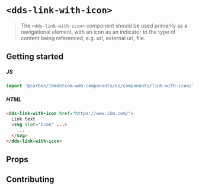 
# `<dds-link-with-icon>`

> The `<dds-link-with-icon>` component should be used primarily as a navigational element,
> with an icon as an indicator to the type of content being referenced, e.g.
> url, external url, file.

<Preview withToolbar>
  <Story id="components-link-with-icon--default" height="120px" />
</Preview>

## Getting started

##### JS

```javascript
import '@carbon/ibmdotcom-web-components/es/components/link-with-icon/link-with-icon';
```

##### HTML

```html
<dds-link-with-icon href="https://www.ibm.com/">
  Link text
  <svg slot="icon" ...>
    ...
  </svg>
</dds-link-with-icon>
```

## Props

<Props of="dds-link-with-icon" />

## Contributing

<Description markdown={contributing} />
